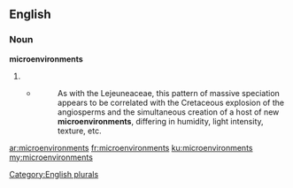 ==English==

===Noun===
'''microenvironments'''

# {{plural of|[[microenvironment]]}}
#* {{RQ:Schuster Hepaticae V|3-4}}
#*: As with the Lejeuneaceae, this pattern of massive speciation appears to be correlated with the Cretaceous explosion of the angiosperms and the simultaneous creation of a host of new '''microenvironments''', differing in humidity, light intensity, texture, etc.

[[Category:English plurals]]

[[ar:microenvironments]]
[[fr:microenvironments]]
[[ku:microenvironments]]
[[my:microenvironments]]